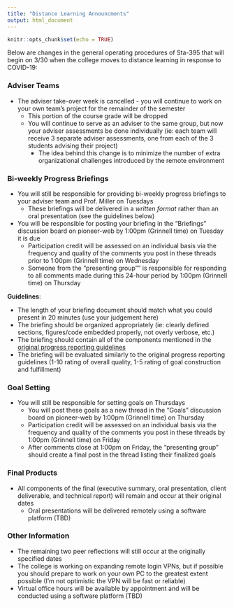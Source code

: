 ```yaml
---
title: "Distance Learning Announcments"
output: html_document
---
```


```r
knitr::opts_chunk$set(echo = TRUE)
```

Below are changes in the general operating procedures of Sta-395 that will begin on 3/30 when the college moves to distance learning in response to COVID-19:

### Adviser Teams

- The adviser take-over week is cancelled - you will continue to work on your own team's project for the remainder of the semester
    - This portion of the course grade will be dropped
    - You will continue to serve as an adviser to the same group, but now your adviser assessments be done individually (ie: each team will receive 3 separate adviser assessments, one from each of the 3 students advising their project)
        - The idea behind this change is to minimize the number of extra organizational challenges introduced by the remote environment 
        
### Bi-weekly Progress Briefings
        
- You will still be responsible for providing bi-weekly progress briefings to your adviser team and Prof. Miller on Tuesdays
    - These briefings will be delivered in a *written format* rather than an oral presentation (see the guidelines below)
- You will be responsible for posting your briefing in the "Briefings" discussion board on pioneer-web by 1:00pm (Grinnell time) on Tuesday it is due
    - Participation credit will be assessed on an individual basis via the frequency and quality of the comments you post in these threads prior to 1:00pm (Grinnell time) on Wednesday
    - Someone from the "presenting group"" is responsible for responding to all comments made during this 24-hour period by 1:00pm (Grinnell time) on Thursday
    
**Guidelines**:

- The length of your briefing document should match what you could present in 20 minutes (use your judgement here)
- The briefing should be organized appropriately (ie: clearly defined sections, figures/code embedded properly, not overly verbose, etc.)
- The briefing should contain all of the components mentioned in the [original progress reporting guidelines](https://remiller1450.github.io/s395s20/prog_guidelines.html)
- The briefing will be evaluated similarly to the original progress reporting guidelines (1-10 rating of overall quality, 1-5 rating of goal construction and fulfillment)
    
### Goal Setting

- You will still be responsible for setting goals on Thursdays
    - You will post these goals as a new thread in the "Goals" discussion board on pioneer-web by 1:00pm (Grinnell time) on Thursday
    - Participation credit will be assessed on an individual basis via the frequency and quality of the comments you post in these threads by 1:00pm (Grinnell time) on Friday
    - After comments close at 1:00pm on Friday, the "presenting group" should create a final post in the thread listing their finalized goals

### Final Products

- All components of the final (executive summary, oral presentation, client deliverable, and technical report) will remain and occur at their original dates
    - Oral presentations will be delivered remotely using a software platform (TBD)
    
### Other Information

- The remaining two peer reflections will still occur at the originally specified dates
- The college is working on expanding remote login VPNs, but if possible you should prepare to work on your own PC to the greatest extent possible (I'm not optimistic the VPN will be fast or reliable)
- Virtual office hours will be available by appointment and will be conducted using a software platform (TBD)


